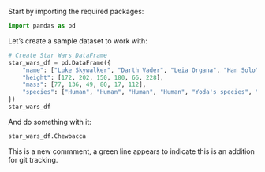 Start by importing the required packages:

```python
import pandas as pd
```

Let's create a sample dataset to work with:

```python
# Create Star Wars DataFrame
star_wars_df = pd.DataFrame({
    "name": ["Luke Skywalker", "Darth Vader", "Leia Organa", "Han Solo", "Yoda", "Chewbacca"],
    "height": [172, 202, 150, 180, 66, 228],
    "mass": [77, 136, 49, 80, 17, 112],
    "species": ["Human", "Human", "Human", "Human", "Yoda's species", "Wookiee"]
})
star_wars_df
```

And do something with it:

```python
star_wars_df.Chewbacca
```

This is a new commment, a green line appears to indicate this is an addition for git tracking.